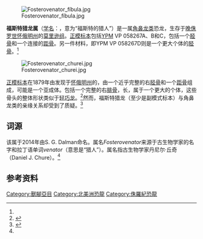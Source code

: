 {{Automatic taxobox
| fossil_range = [[侏罗纪|晚侏罗世]], {{fossil range|155|147}}
| image = Fosterovenator.png
| image_upright = 1.15
| image_caption =骨骼重建图
| taxon = Fosterovenator
| authority = Dalman, 2014 
| type_species = '''丘氏福斯特猎龙<br />''Fosterovenator churei'''''
| type_species_authority = Dalman, 2014
}}
[[File:Fosterovenator_fíbula.jpg|thumbnail]]

'''福斯特猎龙属'''（[[学名|学名]]：{{lang|la|''Fosterovenator''}}，意为“福斯特的猎人”）是一属[[角鼻龙类|角鼻龙类]]恐龙，生存于[[侏罗纪|晚侏罗世]][[怀俄明州|怀俄明州]]的[[莫里逊组|莫里逊组]]。[[正模标本|正模标本]]包括[[皮博迪自然史博物馆|YPM]] VP 058267A、B和C，包括一个[[胫骨|胫骨]]和一个连接的[[距骨|距骨]]。另一件材料，即{{link-en|副模标本|paratype}}YPM VP 058267D则是一个更大个体的[[胫骨|胫骨]]。<ref name=Dalman2014/>

[[File:Fosterovenator_churei.jpg|thumb]]

[[正模标本|正模标本]]在1879年由{{link-en|亚瑟·莱克|Arthur Lakes}}发现于[[怀俄明州|怀俄明州]]的{{link-en|科摩崖|Como Bluff}}，由一个近乎完整的右[[胫骨|胫骨]]和一个[[距骨|距骨]]组成，可能是一个亚成体。{{link-en|副正模标本|paratype}}包括一个完整的右[[腓骨|腓骨]]，长{{convert|27.5| cm|in|abbr=on}}，属于一个更大的个体，这些骨头的整体形状类似于[[轻巧龙|轻巧龙]]。<ref name=Dalman2014>{{cite journal|first=S.G.|last=Dalman|year=2014|title=New data on small theropod dinosaurs from the Upper Jurassic Morrison Formation of Como Bluff, Wyoming, USA|journal=Volumina Jurassica|volume=12|issue=2|pages=181–196|url=http://voluminajurassica.org/fulltxt.php?ICID=1130142}}</ref>然而，福斯特猎龙（至少是副模式标本）与角鼻龙类的亲缘关系却受到了质疑。<ref name=histbiol>{{cite journal |authors=Skawiński, Tomasz; Ziegler, Maciej; Czepiński, Łukasz; Szermański, Marcin; Tałanda, Mateusz; Surmik, Dawid; Niedźwiedzki, Grzegorz |year=2016 |title=A re-evaluation of the historical 'dinosaur' remains from the Middle-Upper Triassic of Poland |journal=Historical Biology |volume=29 |issue=4 |pages= 442–472|doi=10.1080/08912963.2016.1188385}}</ref>

==词源==
该属于2014年由S. G. Dalman命名。属名''Fosterovenator''来源于古生物学家{{link-en|约翰·福斯特|John Foster (paleontologist)}}的名字和拉丁语单词''venator''（意思是“猎人”）。属名指古生物学家丹尼尔·丘奇（Daniel J. Chure）。<ref name=Dalman2014/>

==参考资料==
{{Reflist}}

{{兽脚亚目|B.}}
{{Taxonbar|from=Q18642358}}

[[Category:獸腳亞目|Category:獸腳亞目]]
[[Category:北美洲恐龍|Category:北美洲恐龍]]
[[Category:侏羅紀恐龍|Category:侏羅紀恐龍]]